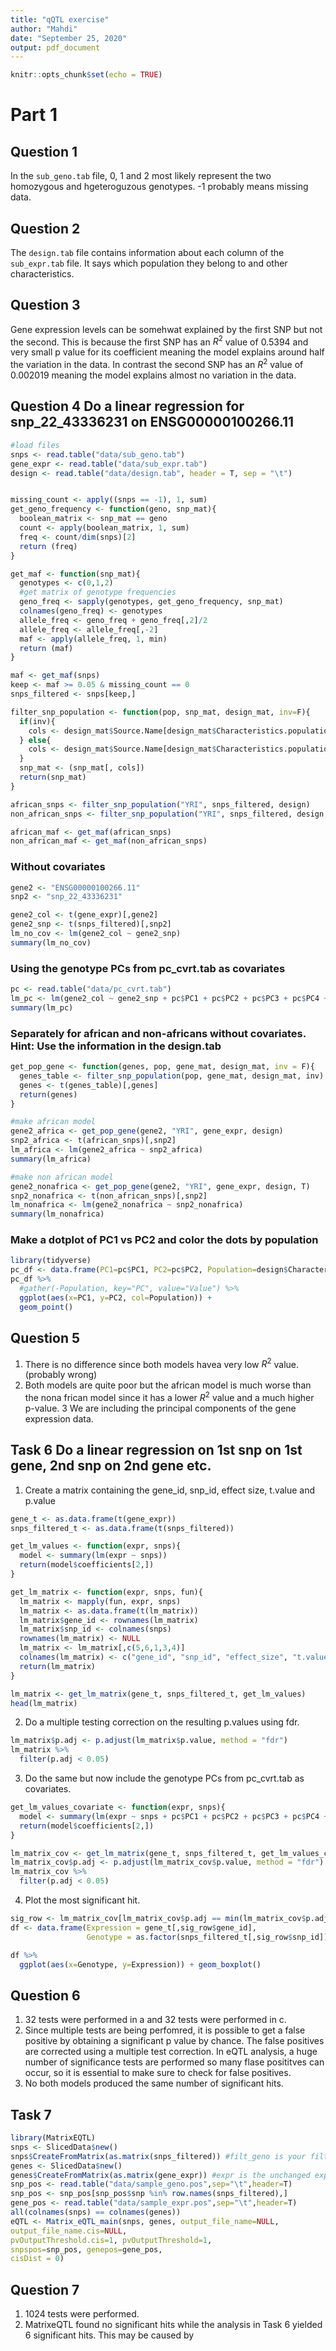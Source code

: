 ```yaml
---
title: "qQTL exercise"
author: "Mahdi"
date: "September 25, 2020"
output: pdf_document
---
```


```r
knitr::opts_chunk$set(echo = TRUE)
```

# Part 1

## Question 1
In the `sub_geno.tab` file, 0, 1 and 2 most likely represent the two homozygous and hgeteroguzous genotypes. -1 probably means missing data.

## Question 2
The `design.tab` file contains information about each column of the `sub_expr.tab` file. It says which population they belong to and other characteristics.

## Question 3
Gene expression levels can be somehwat explained by the first SNP but not the second. This is because the first SNP has an $R^2$ value of 0.5394 and very small p value for its coefficient meaning the model explains around half the variation in the data. In contrast the second SNP has an $R^2$ value of  0.002019 meaning the model explains almost no variation in the data.

## Question 4 Do a linear regression for snp_22_43336231 on ENSG00000100266.11

```r
#load files
snps <- read.table("data/sub_geno.tab")
gene_expr <- read.table("data/sub_expr.tab")
design <- read.table("data/design.tab", header = T, sep = "\t")


missing_count <- apply((snps == -1), 1, sum)
get_geno_frequency <- function(geno, snp_mat){
  boolean_matrix <- snp_mat == geno
  count <- apply(boolean_matrix, 1, sum)
  freq <- count/dim(snps)[2]
  return (freq)
}

get_maf <- function(snp_mat){
  genotypes <- c(0,1,2)
  #get matrix of genotype frequencies
  geno_freq <- sapply(genotypes, get_geno_frequency, snp_mat)
  colnames(geno_freq) <- genotypes
  allele_freq <- geno_freq + geno_freq[,2]/2
  allele_freq <- allele_freq[,-2]
  maf <- apply(allele_freq, 1, min)
  return (maf)
}

maf <- get_maf(snps)
keep <- maf >= 0.05 & missing_count == 0
snps_filtered <- snps[keep,]

filter_snp_population <- function(pop, snp_mat, design_mat, inv=F){
  if(inv){
    cols <- design_mat$Source.Name[design_mat$Characteristics.population. != pop]
  } else{
    cols <- design_mat$Source.Name[design_mat$Characteristics.population. == pop]
  }
  snp_mat <- (snp_mat[, cols])
  return(snp_mat)
}

african_snps <- filter_snp_population("YRI", snps_filtered, design)
non_african_snps <- filter_snp_population("YRI", snps_filtered, design, inv = T)

african_maf <- get_maf(african_snps)
non_african_maf <- get_maf(non_african_snps)
```


### Without covariates
```r
gene2 <- "ENSG00000100266.11"
snp2 <- "snp_22_43336231"

gene2_col <- t(gene_expr)[,gene2]
gene2_snp <- t(snps_filtered)[,snp2]
lm_no_cov <- lm(gene2_col ~ gene2_snp)
summary(lm_no_cov)
```

### Using the genotype PCs from pc_cvrt.tab as covariates
```r
pc <- read.table("data/pc_cvrt.tab")
lm_pc <- lm(gene2_col ~ gene2_snp + pc$PC1 + pc$PC2 + pc$PC3 + pc$PC4 + pc$PC5)
summary(lm_pc)
```

### Separately for african and non-africans without covariates. Hint: Use the information in the design.tab
```r
get_pop_gene <- function(genes, pop, gene_mat, design_mat, inv = F){
  genes_table <- filter_snp_population(pop, gene_mat, design_mat, inv)
  genes <- t(genes_table)[,genes]
  return(genes)
}

#make african model
gene2_africa <- get_pop_gene(gene2, "YRI", gene_expr, design)
snp2_africa <- t(african_snps)[,snp2]
lm_africa <- lm(gene2_africa ~ snp2_africa)
summary(lm_africa)

#make non african model
gene2_nonafrica <- get_pop_gene(gene2, "YRI", gene_expr, design, T)
snp2_nonafrica <- t(non_african_snps)[,snp2]
lm_nonafrica <- lm(gene2_nonafrica ~ snp2_nonafrica)
summary(lm_nonafrica)
```

### Make a dotplot of PC1 vs PC2 and color the dots by population
```r
library(tidyverse)
pc_df <- data.frame(PC1=pc$PC1, PC2=pc$PC2, Population=design$Characteristics.population.)
pc_df %>%
  #gather(-Population, key="PC", value="Value") %>%
  ggplot(aes(x=PC1, y=PC2, col=Population)) + 
  geom_point()
```

## Question 5
1. There is no difference since both models havea very low $R^2$ value. (probably wrong)
2. Both models are quite poor but the african model is much worse than the nona frican model since it has a lower $R^2$ value and a much higher p-value.
3 We are including the principal components of the gene expression data.

## Task 6 Do a linear regression on 1st snp on 1st gene, 2nd snp on 2nd gene etc.
1. Create a matrix containing the gene_id, snp_id, effect size, t.value and p.value
```r
gene_t <- as.data.frame(t(gene_expr))
snps_filtered_t <- as.data.frame(t(snps_filtered))

get_lm_values <- function(expr, snps){
  model <- summary(lm(expr ~ snps))
  return(model$coefficients[2,])
}

get_lm_matrix <- function(expr, snps, fun){
  lm_matrix <- mapply(fun, expr, snps)
  lm_matrix <- as.data.frame(t(lm_matrix))
  lm_matrix$gene_id <- rownames(lm_matrix)
  lm_matrix$snp_id <- colnames(snps)
  rownames(lm_matrix) <- NULL
  lm_matrix <- lm_matrix[,c(5,6,1,3,4)]
  colnames(lm_matrix) <- c("gene_id", "snp_id", "effect_size", "t.value", "p.value")
  return(lm_matrix)
}

lm_matrix <- get_lm_matrix(gene_t, snps_filtered_t, get_lm_values)
head(lm_matrix)
```

2. Do a multiple testing correction on the resulting p.values using fdr.
```r
lm_matrix$p.adj <- p.adjust(lm_matrix$p.value, method = "fdr")
lm_matrix %>%
  filter(p.adj < 0.05)
```

3. Do the same but now include the genotype PCs from pc_cvrt.tab as covariates.
```r
get_lm_values_covariate <- function(expr, snps){
  model <- summary(lm(expr ~ snps + pc$PC1 + pc$PC2 + pc$PC3 + pc$PC4 + pc$PC5))
  return(model$coefficients[2,])
}

lm_matrix_cov <- get_lm_matrix(gene_t, snps_filtered_t, get_lm_values_covariate)
lm_matrix_cov$p.adj <- p.adjust(lm_matrix_cov$p.value, method = "fdr")
lm_matrix_cov %>%
  filter(p.adj < 0.05)
```

4. Plot the most significant hit.
```r
sig_row <- lm_matrix_cov[lm_matrix_cov$p.adj == min(lm_matrix_cov$p.adj),]
df <- data.frame(Expression = gene_t[,sig_row$gene_id], 
                 Genotype = as.factor(snps_filtered_t[,sig_row$snp_id]))

df %>% 
  ggplot(aes(x=Genotype, y=Expression)) + geom_boxplot()
```

## Question 6
1. 32 tests were performed in a and 32 tests were performed in c.
2. Since multiple tests are being perfomred, it is possible to get a false positive by obtaining a significant p value by chance. The false positives are corrected using a multiple test correction. In eQTL analysis, a huge number of significance tests are performed so many flase posititves can occur, so it is essential to make sure to check for false positives.
3. No both models produced the same number of significant hits.


## Task 7
```r
library(MatrixEQTL)
snps <- SlicedData$new()
snps$CreateFromMatrix(as.matrix(snps_filtered)) #filt_geno is your filtered genotype matrix
genes <- SlicedData$new()
genes$CreateFromMatrix(as.matrix(gene_expr)) #expr is the unchanged expression matrix
snp_pos <- read.table("data/sample_geno.pos",sep="\t",header=T)
snp_pos <- snp_pos[snp_pos$snp %in% row.names(snps_filtered),]
gene_pos <- read.table("data/sample_expr.pos",sep="\t",header=T)
all(colnames(snps) == colnames(genes))
eQTL <- Matrix_eQTL_main(snps, genes, output_file_name=NULL,
output_file_name.cis=NULL,
pvOutputThreshold.cis=1, pvOutputThreshold=1,
snpspos=snp_pos, genepos=gene_pos,
cisDist = 0)
```

## Question 7
1. 1024 tests were performed.
2. MatrixeQTL found no significant hits while the analysis in Task 6 yielded 6 significant hits. This may be caused by


